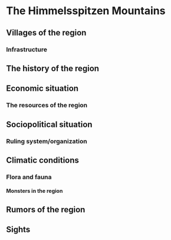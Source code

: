 # The Himmelsspitzen Mountains


## Villages of the region

### Infrastructure

## The history of the region

## Economic situation

### The resources of the region

## Sociopolitical situation

### Ruling system/organization

## Climatic conditions

### Flora and fauna

#### Monsters in the region

## Rumors of the region

## Sights

